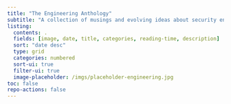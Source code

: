 ```yaml
---
title: "The Engineering Anthology"
subtitle: "A collection of musings and evolving ideas about security engineering and development practices."
listing:
  contents: .
  fields: [image, date, title, categories, reading-time, description]
  sort: "date desc"
  type: grid
  categories: numbered
  sort-ui: true
  filter-ui: true
  image-placeholder: /imgs/placeholder-engineering.jpg
toc: false
repo-actions: false
---
```

